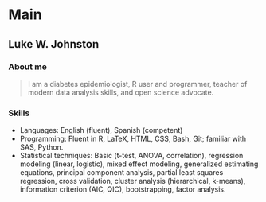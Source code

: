 Main
================================================================================

Luke W. Johnston {#title}
--------------------------------------------------------------------------------

### About me

> I am a diabetes epidemiologist, R user and programmer, teacher of modern data analysis skills, and open science advocate.

### Skills

- Languages: English (fluent), Spanish (competent)
- Programming: Fluent in R, LaTeX, HTML, CSS, Bash, Git; familiar with 
SAS, Python.
- Statistical techniques: Basic (t-test, ANOVA, correlation), regression
modeling (linear, logistic), mixed effect modeling, generalized estimating
equations, principal component analysis, partial least squares regression, cross
validation, cluster analysis (hierarchical, k-means), information criterion
(AIC, QIC), bootstrapping, factor analysis.

